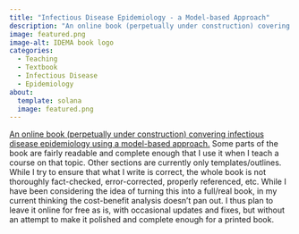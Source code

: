 ```yaml
---
title: "Infectious Disease Epidemiology - a Model-based Approach"
description: "An online book (perpetually under construction) covering infectious disease epidemiology from a model-based perspective."
image: featured.png
image-alt: IDEMA book logo
categories:
  - Teaching
  - Textbook
  - Infectious Disease
  - Epidemiology
about:
  template: solana
  image: featured.png
---
```


[An online book (perpetually under construction) convering infectious disease epidemiology using a model-based approach.](https://andreashandel.github.io/IDEMAbook/) 
Some parts of the book are fairly readable and complete enough that I use it when I teach a course on that topic. Other sections are currently only templates/outlines. While I try to ensure that what I write is correct, the whole book is not thoroughly fact-checked, error-corrected, properly referenced, etc. While I have been considering the idea of turning this into a full/real book, in my current thinking the cost-benefit analysis doesn't pan out. I thus plan to leave it online for free as is, with occasional updates and fixes, but without an attempt to make it polished and complete enough for a printed book.


